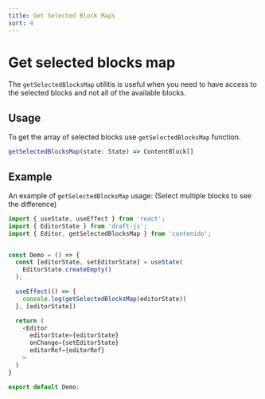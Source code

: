```yaml
---
title: Get Selected Block Maps
sort: 4
---
```


# Get selected blocks map

The `getSelectedBlocksMap` utilitis is useful when you need to have access
to the selected blocks and not all of the available blocks.

## Usage

To get the array of selected blocks use `getSelectedBlocksMap` function.

```ts
getSelectedBlocksMap(state: State) => ContentBlock[]
```

## Example

An example of `getSelectedBlocksMap` usage:
(Select multiple blocks to see the difference)

```ts
import { useState, useEffect } from 'react';
import { EditorState } from 'draft-js';
import { Editor, getSelectedBlocksMap } from 'contenido';


const Demo = () => {
  const [editorState, setEditorState] = useState(
    EditorState.createEmpty()
  );

  useEffect(() => {
    console.log(getSelectedBlocksMap(editorState))
  }, [editorState])

  return (
    <Editor
      editorState={editorState}
      onChange={setEditorState}
      editorRef={editorRef}
    >
  )
}

export default Demo;
```

